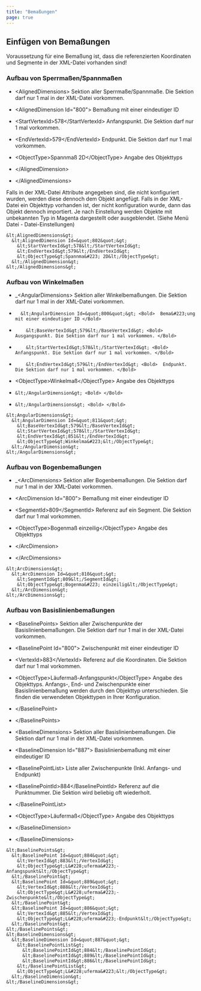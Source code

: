 ```yaml
---
title: "Bemaßungen"
page: true
---
```

## Einf&#252;gen von Bema&#223;ungen

<Warning>
Voraussetzung f&#252;r eine Bema&#223;ung ist, dass die referenzierten Koordinaten und Segmente in der XML-Datei vorhanden sind!
</Warning>


###  Aufbau von Sperrma&#223;en/Spannma&#223;en

- <Bold> &lt;AlignedDimensions&gt; </Bold>  Sektion aller Sperrma&#223;e/Spannma&#223;e. Die Sektion darf nur 1 mal in der XML-Datei vorkommen.

- <Bold>       &lt;AlignedDimension Id=&quot;800&quot;&gt; </Bold>  Bema&#223;ung mit einer eindeutiger ID

- <Bold>         &lt;StartVertexId&gt;578&lt;/StartVertexId&gt; </Bold>  Anfangspunkt. Die Sektion darf nur 1 mal vorkommen.

- <Bold>         &lt;EndVertexId&gt;579&lt;/EndVertexId&gt; </Bold>  Endpunkt. Die Sektion darf nur 1 mal vorkommen.

- <Bold> &lt;ObjectType&gt;Spannma&#223; 2D&lt;/ObjectType&gt; </Bold>  Angabe des Objekttyps



- <Bold>     &lt;/AlignedDimension&gt; </Bold> 


- <Bold>     &lt;/AlignedDimensions&gt; </Bold> 



<Success>
Falls in der XML-Datei Attribute angegeben sind, die nicht konfiguriert wurden, werden diese dennoch dem Objekt angef&#252;gt.
</Success>

<Success>
Falls in der XML-Datei ein Objekttyp vorhanden ist, der nicht konfiguration wurde, dann das Objekt dennoch importiert. Je nach Einstellung werden Objekte mit unbekannten Typ in Magenta dargestellt oder ausgeblendet. (Siehe Men&#252; Datei - Datei-Einstellungen)
</Success>


<Info>

    &lt;AlignedDimensions&gt;
      &lt;AlignedDimension Id=&quot;802&quot;&gt;
        &lt;StartVertexId&gt;578&lt;/StartVertexId&gt;
        &lt;EndVertexId&gt;579&lt;/EndVertexId&gt;
        &lt;ObjectType&gt;Spannma&#223; 2D&lt;/ObjectType&gt;
      &lt;/AlignedDimension&gt;
    &lt;/AlignedDimensions&gt;
</Info>


###  Aufbau von Winkelma&#223;en

-  _&lt;AngularDimensions&gt; <Bold>  Sektion aller Winkelbema&#223;ungen. Die Sektion darf nur 1 mal in der XML-Datei vorkommen. </Bold> 
-       &lt;AngularDimension Id=&quot;800&quot;&gt; <Bold>  Bema&#223;ung mit einer eindeutiger ID </Bold> 
-         &lt;BaseVertexId&gt;579&lt;/BaseVertexId&gt; <Bold>  Ausgangspunkt. Die Sektion darf nur 1 mal vorkommen. </Bold> 
-         &lt;StartVertexId&gt;578&lt;/StartVertexId&gt; <Bold>  Anfangspunkt. Die Sektion darf nur 1 mal vorkommen. </Bold> 
-         &lt;EndVertexId&gt;579&lt;/EndVertexId&gt; <Bold>  Endpunkt. Die Sektion darf nur 1 mal vorkommen. </Bold> 
- &lt;ObjectType&gt;Winkelma&#223;&lt;/ObjectType&gt; <Bold>  Angabe des Objekttyps </Bold> 


-     &lt;/AngularDimension&gt; <Bold> </Bold> 


-     &lt;/AngularDimensions&gt; <Bold> </Bold> 



<Info>

    &lt;AngularDimensions&gt;
      &lt;AngularDimension Id=&quot;811&quot;&gt;
        &lt;BaseVertexId&gt;579&lt;/BaseVertexId&gt;
        &lt;StartVertexId&gt;578&lt;/StartVertexId&gt;
        &lt;EndVertexId&gt;851&lt;/EndVertexId&gt;
        &lt;ObjectType&gt;Winkelma&#223;&lt;/ObjectType&gt;
      &lt;/AngularDimension&gt;
    &lt;/AngularDimensions&gt;
</Info>


###  Aufbau von Bogenbema&#223;ungen

-  _&lt;ArcDimensions&gt;
 Sektion aller Bogenbema&#223;ungen. Die Sektion darf nur 1 mal in der XML-Datei vorkommen.

- <Bold>       &lt;ArcDimension Id=&quot;800&quot;&gt; </Bold>  Bema&#223;ung mit einer eindeutiger ID

- <Bold> &lt;SegmentId&gt;809&lt;/SegmentId&gt; </Bold>  Referenz auf ein Segment. Die Sektion darf nur 1 mal vorkommen.

- <Bold> &lt;ObjectType&gt;Bogenma&#223; einzeilig&lt;/ObjectType&gt; </Bold>  Angabe des Objekttyps



- <Bold>     &lt;/ArcDimension&gt; </Bold> 


- <Bold>     &lt;/ArcDimensions&gt; </Bold> 



<Info>

    &lt;ArcDimensions&gt;
      &lt;ArcDimension Id=&quot;810&quot;&gt;
        &lt;SegmentId&gt;809&lt;/SegmentId&gt;
        &lt;ObjectType&gt;Bogenma&#223; einzeilig&lt;/ObjectType&gt;
      &lt;/ArcDimension&gt;
    &lt;/ArcDimensions&gt;
</Info>


###  Aufbau von Basislinienbema&#223;ungen

- <Bold> &lt;BaselinePoints&gt; </Bold>  Sektion aller Zwischenpunkte der Basislinienbema&#223;ungen. Die Sektion darf nur 1 mal in der XML-Datei vorkommen.

- <Bold>       &lt;BaselinePoint Id=&quot;800&quot;&gt; </Bold>  Zwischenpunkt mit einer eindeutiger ID

- <Bold>     &lt;VertexId&gt;883&lt;/VertexId&gt; </Bold>  Referenz auf die Koordinaten. Die Sektion darf nur 1 mal vorkommen.

- <Bold> &lt;ObjectType&gt;L&#228;uferma&#223;-Anfangspunkt&lt;/ObjectType&gt; </Bold>  Angabe des Objekttyps. Anfangs-, End- und Zwischenpunkte einer Basislinienbema&#223;ung werden durch den Objekttyp unterschieden. Sie finden die verwendeten Objekttypen in Ihrer Konfiguration.



- <Bold>     &lt;/BaselinePoint&gt; </Bold> 


- <Bold>       &lt;/BaselinePoints&gt; </Bold> 




- <Bold>     &lt;BaselineDimensions&gt; </Bold>  Sektion aller Basislinienbema&#223;ungen. Die Sektion darf nur 1 mal in der XML-Datei vorkommen.

- <Bold>       &lt;BaselineDimension Id=&quot;887&quot;&gt; </Bold>  Basislinienbema&#223;ung mit einer eindeutiger ID

- <Bold>         &lt;BaselinePointList&gt; </Bold>  Liste aller Zwischenpunkte (Inkl. Anfangs- und Endpunkt)

- <Bold>           &lt;BaselinePointId&gt;884&lt;/BaselinePointId&gt; </Bold>  Referenz auf die Punktnummer. Die Sektion wird beliebig oft wiederholt.



- <Bold>         &lt;/BaselinePointList&gt; </Bold>  

- <Bold>         &lt;ObjectType&gt;L&#228;uferma&#223;&lt;/ObjectType&gt; </Bold>  Angabe des Objekttyps



- <Bold>       &lt;/BaselineDimension&gt; </Bold> 


- <Bold>     &lt;/BaselineDimensions&gt; </Bold> 




<Info>

    &lt;BaselinePoints&gt;
      &lt;BaselinePoint Id=&quot;884&quot;&gt;
        &lt;VertexId&gt;883&lt;/VertexId&gt;
        &lt;ObjectType&gt;L&#228;uferma&#223;-Anfangspunkt&lt;/ObjectType&gt;
      &lt;/BaselinePoint&gt;
      &lt;BaselinePoint Id=&quot;889&quot;&gt;
        &lt;VertexId&gt;888&lt;/VertexId&gt;
        &lt;ObjectType&gt;L&#228;uferma&#223;-Zwischenpunkte&lt;/ObjectType&gt;
      &lt;/BaselinePoint&gt;
      &lt;BaselinePoint Id=&quot;886&quot;&gt;
        &lt;VertexId&gt;885&lt;/VertexId&gt;
        &lt;ObjectType&gt;L&#228;uferma&#223;-Endpunkt&lt;/ObjectType&gt;
      &lt;/BaselinePoint&gt;
    &lt;/BaselinePoints&gt;
    &lt;BaselineDimensions&gt;
      &lt;BaselineDimension Id=&quot;887&quot;&gt;
        &lt;BaselinePointList&gt;
          &lt;BaselinePointId&gt;884&lt;/BaselinePointId&gt;
          &lt;BaselinePointId&gt;889&lt;/BaselinePointId&gt;
          &lt;BaselinePointId&gt;886&lt;/BaselinePointId&gt;
        &lt;/BaselinePointList&gt;
        &lt;ObjectType&gt;L&#228;uferma&#223;&lt;/ObjectType&gt;
      &lt;/BaselineDimension&gt;
    &lt;/BaselineDimensions&gt;
</Info>
